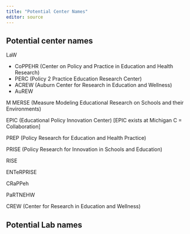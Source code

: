 ```yaml
---
title: "Potential Center Names"
editor: source
---
```


## Potential center names

LaW

-   CoPPEHR (Center on Policy and Practice in Education and Health Research)
-   PERC (Policy 2 Practice Education Research Center)
-   ACREW (Auburn Center for Research in Education and Wellness)
-   AuREW

M MERSE (Measure Modeling Educational Research on Schools and their Environments)

EPIC (Educational Policy Innovation Center) [EPIC exists at Michigan C = Collaboration]

PREP (Policy Research for Education and Health Practice)


PRISE (Policy Research for Innovation in Schools and Education)

RISE

ENTeRPRISE

CRaPPeh

PaRTNEHW

CREW (Center for Research in Education and Wellness)


## Potential Lab names

